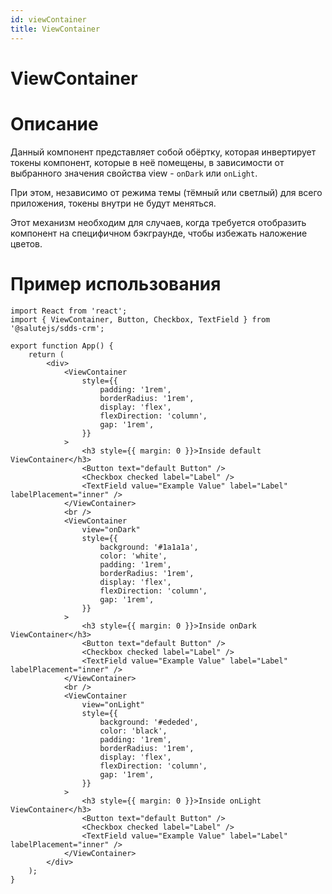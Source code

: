 ```yaml
---
id: viewContainer
title: ViewContainer
---
```



# ViewContainer
<Description name="ViewContainer" />
<PropsTable name="ViewContainer" exclude={['css']} />

# Описание

Данный компонент представляет собой обёртку, которая инвертирует токены компонент, которые в неё помещены, в зависимости от выбранного значения свойства view - `onDark` или `onLight`.

При этом, независимо от режима темы (тёмный или светлый) для всего приложения, токены внутри не будут меняться. 

Этот механизм необходим для случаев, когда требуется отобразить компонент на специфичном бэкграунде, чтобы избежать наложение цветов.

# Пример использования

```tsx live
import React from 'react';
import { ViewContainer, Button, Checkbox, TextField } from '@salutejs/sdds-crm';

export function App() {
    return (
        <div>
            <ViewContainer
                style={{
                    padding: '1rem',
                    borderRadius: '1rem',
                    display: 'flex',
                    flexDirection: 'column',
                    gap: '1rem',
                }}
            >
                <h3 style={{ margin: 0 }}>Inside default ViewContainer</h3>
                <Button text="default Button" />
                <Checkbox checked label="Label" />
                <TextField value="Example Value" label="Label" labelPlacement="inner" />
            </ViewContainer>
            <br />
            <ViewContainer
                view="onDark"
                style={{
                    background: '#1a1a1a',
                    color: 'white',
                    padding: '1rem',
                    borderRadius: '1rem',
                    display: 'flex',
                    flexDirection: 'column',
                    gap: '1rem',
                }}
            >
                <h3 style={{ margin: 0 }}>Inside onDark ViewContainer</h3>
                <Button text="default Button" />
                <Checkbox checked label="Label" />
                <TextField value="Example Value" label="Label" labelPlacement="inner" />
            </ViewContainer>
            <br />
            <ViewContainer
                view="onLight"
                style={{
                    background: '#ededed',
                    color: 'black',
                    padding: '1rem',
                    borderRadius: '1rem',
                    display: 'flex',
                    flexDirection: 'column',
                    gap: '1rem',
                }}
            >
                <h3 style={{ margin: 0 }}>Inside onLight ViewContainer</h3>
                <Button text="default Button" />
                <Checkbox checked label="Label" />
                <TextField value="Example Value" label="Label" labelPlacement="inner" />
            </ViewContainer>
        </div>
    );
}
```

